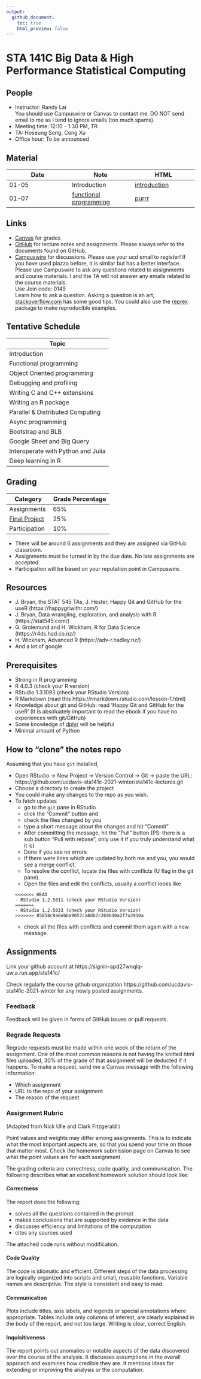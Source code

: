 ```yaml
---
output:
  github_document:
    toc: true
    html_preview: false
---
```

# STA 141C Big Data & High Performance Statistical Computing

## People

- Instructor: Randy Lai<br>
  You should use Campuswire or Canvas to contact me. DO NOT send email to me as I tend to ignore emails (too much spams).
- Meeting time: 12:10 - 1:30 PM, TR
- TA: Hoseung Song, Cong Xu
- Office hour: To be announced

## Material

| Date                | Note                                            | HTML
| ----                | ----                                            | ----
| 01-05               | Introduction                                    | [introduction]
| 01-07               | [functional programming](ch01-purrr/purrr.Rmd)  | [purrr]

[introduction]: README.md
[purrr]: https://ucdavis-sta141c-2021-winter.github.io/sta141c-lectures/ch01-purrr/purrr.html


## Links

- [Canvas](http://canvas.ucdavis.edu/) for grades
- [GitHub](https://github.com/ucdavis-sta141c-2021-winter) for lecture notes and assignments. Please always refer to the documents found on GitHub.
- [Campuswire](https://campuswire.com/c/GD5E13A83) for discussions. Please use your ucd email to register! If you have used piazza before, it is similar but has a better interface. Please use Campuswire to ask any questions related to assignments and course materials. I and the TA will not answer any emails related to the course materials.<br>
Use Join code: 0149<br>
Learn how to ask a question. Asking a question is an art, [stackoverflow.com](https://stackoverflow.com/help/how-to-ask) has some good tips. You could also use the [reprex](https://reprex.tidyverse.org/) package to make reproducible examples.


## Tentative Schedule


| Topic                              |
| ------                             |
| Introduction                       |
| Functional programming             |
| Object Oriented programming        |
| Debugging and profiling            |
| Writing C and C++ extensions       |
| Writing an R package               |
| Parallel & Distributed Computing   |
| Async programming                  |
| Bootstrap and BLB                  |
| Google Sheet and Big Query         |
| Interoperate with Python and Julia |
| Deep learning in R                 |


## Grading


| Category      | Grade Percentage |
| ---           | ----             |
| Assignments   | 65%              |
| [Final Project](https://github.com/ucdavis-sta141c-2021-winter/sta141c-project) | 25%              |
| Participation | 10%               |

- There will be around 6 assignments and they are assigned via GitHub classroom.
- Assignments must be turned in by the due date. No late assignments are accepted.
- Participation will be based on your reputation point in Campuswire.


## Resources

- J. Bryan, the STAT 545 TAs, J. Hester, Happy Git and GitHub for the useR (https://happygitwithr.com/)
- J. Bryan, Data wrangling, exploration, and analysis with R (https://stat545.com/)
- G. Grolemund and H. Wickham, R for Data Science (https://r4ds.had.co.nz/)
- H. Wickham, Advanced R (https://adv-r.hadley.nz/)
- And a lot of google

## Prerequisites

- Strong in R programming
- R 4.0.3 (check your R version)
- RStudio 1.3.1093 (check your RStudio Version)
- R Markdown (read this https://rmarkdown.rstudio.com/lesson-1.html)
- Knowledge about git and GitHub: read 'Happy Git and GitHub for the useR' (It is absoluately important to read the ebook if you have no experiences with git/GitHub)
- Some knowledge of [dplyr](https://ucdavis-sta141b-2021-winter.github.io/sta141b-lectures/ch01-dplyr/dplyr.html) will be helpful
- Minimal amount of Python


## How to "clone" the notes repo

Assuming that you have `git` installed,

- Open RStudio -> New Project -> Version Control -> Git -> paste the URL: https://github.com/ucdavis-sta141c-2021-winter/sta141c-lectures.git
- Choose a directory to create the project
- You could make any changes to the repo as you wish.
- To fetch updates
    - go to the `git` pane in RStudio
    - click the "Commit" button and
    - check the files changed by you
    - type a short message about the changes and hit "Commit"
    - After committing the message, hit the "Pull" button (PS: there is a sub button "Pull with rebase", only use it if you truly understand what it is)
    - Done if you see no errors
    - If there were lines which are updated by both me and you, you would see a merge conflict.
    - To resolve the conflict, locate the files with conflicts (U flag in the git pane).
    - Open the files and edit the conflicts, usually a conflict looks like
    ```
    <<<<<<< HEAD
    - RStudio 1.2.5011 (check your RStudio Version)
    =======
    - RStudio 1.2.5033 (check your RStudio Version)
    >>>>>>> 85858c9a6ebba9057ca8db7c269bd0a2f7a3910a
    ```
    - check all the files with conflicts and commit them again with a new message.


## Assignments

Link your github account at https://signin-apd27wnqlq-uw.a.run.app/sta141c/

Check regularly the course github organization https://github.com/ucdavis-sta141c-2021-winter for any newly posted assignments.

### Feedback

Feedback will be given in forms of GitHub issues or pull requests.

### Regrade Requests

Regrade requests must be made within one week of the return of the assignment.
One of the most common reasons is not having the knitted html files uploaded, 30% of the grade of that assignment will be deducted if it happens. To make a request, send me a Canvas message with the following information:

- Which assignment
- URL to the repo of your assignment
- The reason of the request

### Assignment Rubric

(Adapted from Nick Ulle and Clark Fitzgerald )

Point values and weights may differ among assignments. This is to indicate what the most important aspects are, so that you spend your time on those that matter most. Check the homework submission page on Canvas to see what the point values are for each assignment.

The grading criteria are correctness, code quality, and communication. The following describes what an excellent homework solution should look like:

#### Correctness

The report does the following:

- solves all the questions contained in the prompt
- makes conclusions that are supported by evidence in the data
- discusses efficiency and limitations of the computation
- cites any sources used

The attached code runs without modification.

#### Code Quality

The code is idiomatic and efficient. Different steps of the data processing are logically organized into scripts and small, reusable functions. Variable names are descriptive. The style is consistent and easy to read.

#### Communication

Plots include titles, axis labels, and legends or special annotations where appropriate. Tables include only columns of interest, are clearly explained in the body of the report, and not too large. Writing is clear, correct English.

#### Inquisitiveness

The report points out anomalies or notable aspects of the data discovered over the course of the analysis. It discusses assumptions in the overall approach and examines how credible they are. It mentions ideas for extending or improving the analysis or the computation.
